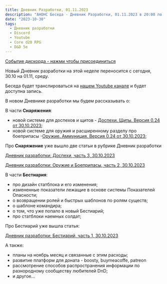 ```yaml
---
title: Дневник Разработки, 01.11.2023
description: "АНОНС Беседа - Дневник Разработки, 01.11.2023 в 20:00 по Киеву"
date: "2023-10-30"
tags:
  - Дневник разработки
  - Discord
  - Youtube
  - Core d20 RPG
  - D&D 5e
---
```


[Событие дискорда - нажми чтобы присоединиться](https://discord.gg/Q3NbyvsD?event=1166072910323126292)

Новый Дневник разработки на этой неделе переносится с сегодня, 30.10 на 01.11, среду.

Беседа будет транслироваться на [нашем Youtube канале](https://www.youtube.com/channel/UC3TT91uEL3eb_S5ekF3U0bg) и будет доступна запись.

В новом Дневнике разработки мы будем рассказывать о:

В части **Снаряжения**:

- новой системе для доспехов и щитов - [Доспехи. Щиты. Версия 0.24 от 30.10.2023](/posts/core-d20/playtest-equipment-armor-and-shields-30102023);
- новой системе для оружия и расширенному разделу про боеприпасы -[Оружие. Аммуниция. Версия 0.24 от 30.10.2023](/posts/core-d20/playtest-equipment-weapons-ammunition-30102023);

Про **Снаряжение** уже вышло две статьи в рубрике Дневник разработки

[Дневник разработки: Доспехи, часть 3, 30.10.2023](/posts/core-d20/design-diary-equipment-armor-3-30102023)

[Дневник разработки: Оружие и Боеприпасы, часть 2, 30.10.2023](/posts/core-d20/design-diary-equipment-weapons-2-30102023)

В части **Бестиария**:

- про дизайн статблока и его изменения;
- измененные показатели лежащие в основе системы Показателей Опасности;
- о возвращении ролей и быстрых шаблонов по ролям существ;
- о шаблоне командира;
- о том, что уже попало в новый Бестиарий;
- про статблоки наемных солдат;

Про Бестиарий уже вышла статья:

[Дневник разработки: Бестиарий, часть 1, 30.10.2023](/posts/core-d20/design-diary-bestiary-1-30102023)

А также:

- планы на ноябрь месяц и связанные с этим расходы;
- развитие платформ для доната - boosty, buymeacoffe, patreon
- рассмотрение способов распространения информации по разнородному сообществу любителей DnD;
- и другое...

